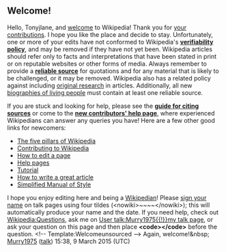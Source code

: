 <article id="45627779" title=User talk:Tonyjlane>
	<talkpage id="45627779" title="User talk:Tonyjlane">

==Welcome!==

Hello, Tonyjlane, and [[Wikipedia:Welcoming committee/Welcome to Wikipedia|welcome]] to Wikipedia! Thank you for [[Special:Contributions/Tonyjlane|your contributions]]. I hope you like the place and decide to stay. Unfortunately, one or more of your edits  have not conformed to Wikipedia's '''[[Wikipedia:Verifiability|verifiability policy]]''', and may be removed if they have not yet been. Wikipedia articles should refer only to facts and interpretations that have been stated in print or on reputable websites or other forms of media. Always remember to provide a '''[[Wikipedia:Identifying reliable sources|reliable source]]''' for quotations and for any material that is likely to be challenged, or it may be removed. Wikipedia also has a related policy against including [[Wikipedia:No original research|original research]] in articles. Additionally, all new [[Wikipedia:Biographies of living persons|biographies of living people]] must contain at least one reliable source.

If you are stuck and looking for help, please see the '''[[Wikipedia:Citing sources|guide for citing sources]]''' or come to the '''[[Wikipedia:New contributors' help page|new contributors' help page]]''', where experienced Wikipedians can answer any queries you have! Here are a few other good links for newcomers:
* [[Wikipedia:Five pillars|The five pillars of Wikipedia]]
* [[Wikipedia:Contributing to Wikipedia|Contributing to Wikipedia]]
* [[Help:Editing|How to edit a page]]
* [[Help:Contents|Help pages]]
* [[Wikipedia:Tutorial|Tutorial]]
* [[Wikipedia:Article development|How to write a great article]]
* [[Wikipedia:Simplified Manual of Style|Simplified Manual of Style]]

I hope you enjoy editing here and being a [[Wikipedia:Wikipedians|Wikipedian]]! Please [[Wikipedia:Signatures|sign your name]] on talk pages using four tildes (&lt;nowiki&gt;~~~~&lt;/nowiki&gt;); this will automatically produce your name and the date. If you need help, check out [[Wikipedia:Questions]], ask me on [[User talk:Murry1975{{!}}my talk page]], or ask your question on this page and then place '''&lt;code&gt;{{tl|help me}}&lt;/code&gt;''' before the question. &lt;!-- Template:Welcomeunsourced --&gt; Again, welcome!&amp;nbsp; [[User:Murry1975|Murry1975]] ([[User talk:Murry1975|talk]]) 15:38, 9 March 2015 (UTC)
	</talkpage>
</article>